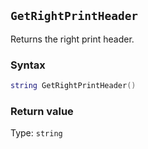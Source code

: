 ::: {.minipage data-latex="{\textwidth}"}
## `GetRightPrintHeader`

Returns the right print header\index{printing!headers \& footers}.

### Syntax {-}

``` .lua
string GetRightPrintHeader()
```

### Return value {-}

Type: `string`
:::
